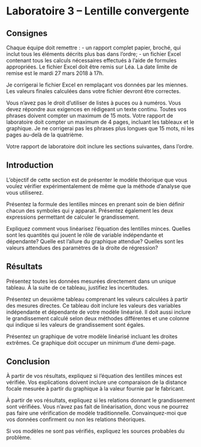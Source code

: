 # Laboratoire 3 – Lentille convergente {-}

## Consignes {-}
Chaque équipe doit remettre :
  - un rapport complet papier, broché, qui inclut tous les éléments décrits
    plus bas dans l'ordre;
  - un fichier Excel contenant tous les calculs nécessaires effectués à l'aide
    de formules appropriées. Le fichier Excel doit être remis sur Léa.
La date limite de remise est le mardi 27 mars 2018 à 17h.

Je corrigerai le fichier Excel en remplaçant vos données par les miennes. Les
valeurs finales calculées dans votre fichier devront être correctes.

Vous n'avez pas le droit d'utiliser de listes à puces ou à numéros. Vous
devez répondre aux exigences en rédigeant un texte continu. Toutes vos
phrases doivent compter un maximum de 15 mots.  Votre rapport de laboratoire
doit compter un maximum de 4 pages, incluant les tableaux et le graphique.
Je ne corrigerai pas les phrases plus longues que 15 mots, ni les pages
au-delà de la quatrième.

Votre rapport de laboratoire doit inclure les sections suivantes, dans
l'ordre. 

## Introduction {-}

L'objectif de cette section est de présenter le modèle théorique que vous
voulez vérifier expérimentalement de même que la méthode d'analyse que vous
utiliserez.

Présentez la formule des lentilles minces en prenant soin de bien définir
chacun des symboles qui y apparait. Présentez également les deux expressions
permettant de calculer le grandissement.

Expliquez comment vous linéarisez l'équation des lentilles minces. Quelles
sont les quantités qui jouent le rôle de variable indépendante et dépendante?
Quelle est l'allure du graphique attendue? Quelles sont les valeurs attendues
des paramètres de la droite de régression?

## Résultats {-}

Présentez toutes les données mesurées directement dans un unique tableau. À
la suite de ce tableau, justifiez les incertitudes.

Présentez un deuxième tableau comprenant les valeurs calculées à partir des
mesures directes. Ce tableau doit inclure les valeurs des variables
indépendante et dépendante de votre modèle linéarisé. Il doit aussi inclure
le grandissement calculé selon deux méthodes différentes et une colonne qui
indique si les valeurs de grandissement sont égales.

Présentez un graphique de votre modèle linéarisé incluant les droites
extrêmes. Ce graphique doit occuper
un minimum d'une demi-page.

## Conclusion {-}

À partir de vos résultats, expliquez si l'équation des lentilles minces est
vérifiée. Vos explications doivent inclure une comparaison de la distance
focale mesurée à partir du graphique à la valeur fournie par le fabricant.

À partir de vos résultats, expliquez si les relations donnant le
grandissement sont vérifiées. Vous n'avez pas fait de linéarisation, donc
vous ne pourrez pas faire une vérification de modèle traditionnelle.
Convainquez-moi que vos données confirment ou non les relations théoriques.

Si vos modèles ne sont pas vérifiés, expliquez les sources probables
du problème.
